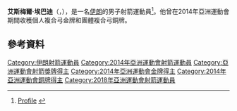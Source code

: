 {{MedalTableTop|Esmaeil Ebadi.jpg|220px}}
{{MedalSport | 男子[[射箭|射箭]]}}
{{MedalCountry | {{IRI}} }}
{{Medal|Competition|[[亞洲運動會|亞洲運動會]]}}
{{MedalGold | [[2014年亞洲運動會|2014年 仁川]] | [[2014年亞洲運動會射箭比賽|個人複合弓]]}}
{{MedalBronze | [[2014年亞洲運動會|2014年 仁川]] | [[2014年亞洲運動會射箭比賽|團體複合弓]]}}
{{Medal|Competition|[[亞洲射箭錦標賽|亞洲錦標賽]]}}
{{MedalBronze | [[2013年亞洲射箭錦標賽|2013年 台北]] | 團體複合弓}}
{{Medal|Competition|[[伊斯蘭團結運動會|伊斯蘭團結運動會]]}}
{{MedalGold | [[2013年伊斯蘭團結運動會|2013年 巨港]] | 個人複合弓}}
{{MedalGold | [[2013年伊斯蘭團結運動會|2013年 巨港]] | 團體複合弓}}
{{MedalBottom}}

'''艾斯梅爾·埃巴迪'''（{{lang-fa|'''اسماعیل عبادی'''}}，{{bd|1976年|8月11日|catIdx=Ebadi, Esmaeil}}），是一名[[伊朗|伊朗]]的男子射箭運動員<ref>[http://www.incheon2014ag.org/Sports/Biographies/Athletes_Profile/?ParticCode=5112313&lang=en Profile] {{webarchive|url=https://web.archive.org/web/20140929062045/http://www.incheon2014ag.org/Sports/Biographies/Athletes_Profile/?ParticCode=5112313&lang=en |date=2014-09-29 }}</ref>。他曾在2014年亞洲運動會期間收穫個人複合弓金牌和團體複合弓銅牌。

== 參考資料 ==
{{reflist}}

{{DEFAULTSORT:Ebadi, Esmaeil}}
[[Category:伊朗射箭運動員|Category:伊朗射箭運動員]]
[[Category:2014年亞洲運動會射箭運動員|Category:2014年亞洲運動會射箭運動員]]
[[Category:亞洲運動會射箭獎牌得主|Category:亞洲運動會射箭獎牌得主]]
[[Category:2014年亞洲運動會金牌得主|Category:2014年亞洲運動會金牌得主]]
[[Category:2014年亞洲運動會銅牌得主|Category:2014年亞洲運動會銅牌得主]]
[[Category:2018年亞洲運動會射箭運動員|Category:2018年亞洲運動會射箭運動員]]